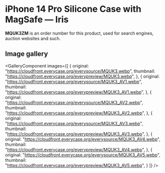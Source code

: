
# iPhone 14 Pro Silicone Case with MagSafe — Iris

<Callout type='info' emoji='👉🏻'>**MQUK3ZM** is an order number for this product, used for search engines, auction websites and such.</Callout>

## Image gallery

<GalleryComponent
    images={[
      {
        original: "https://cloudfront.everycase.org/everysource/MQUK3.webp",
        thumbnail: "https://cloudfront.everycase.org/everypreview/MQUK3.webp",
      },
      {
        original: "https://cloudfront.everycase.org/everysource/MQUK3_AV1.webp",
        thumbnail: "https://cloudfront.everycase.org/everypreview/MQUK3_AV1.webp",
      },
      {
        original: "https://cloudfront.everycase.org/everysource/MQUK3_AV2.webp",
        thumbnail: "https://cloudfront.everycase.org/everypreview/MQUK3_AV2.webp",
      },
      {
        original: "https://cloudfront.everycase.org/everysource/MQUK3_AV3.webp",
        thumbnail: "https://cloudfront.everycase.org/everypreview/MQUK3_AV3.webp",
      },
      {
        original: "https://cloudfront.everycase.org/everysource/MQUK3_AV4.webp",
        thumbnail: "https://cloudfront.everycase.org/everypreview/MQUK3_AV4.webp",
      },
      {
        original: "https://cloudfront.everycase.org/everysource/MQUK3_AV5.webp",
        thumbnail: "https://cloudfront.everycase.org/everypreview/MQUK3_AV5.webp",
      }
    ]}
  />
